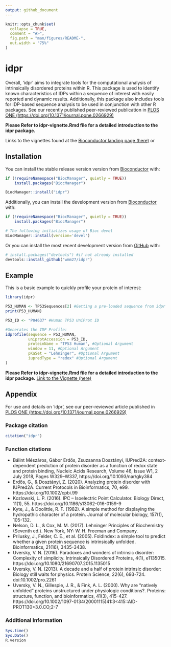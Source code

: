 ```yaml
---
output: github_document
---
```


<!-- README.md is generated from README.Rmd. Please edit that file -->

```r
knitr::opts_chunk$set(
  collapse = TRUE,
  comment = "#>",
  fig.path = "man/figures/README-",
  out.width = "75%"
)
```

# idpr


Overall, ‘idpr’ aims to integrate tools for the computational analysis of 
intrinsically disordered proteins within R. This package is used to identify 
known characteristics of IDPs within a sequence of interest with easily 
reported and dynamic results. Additionally, this package also includes tools
for IDP-based sequence analysis to be used in conjunction with other R 
packages. See our recently published peer-reviewed publication in 
[PLOS ONE (https://doi.org/10.1371/journal.pone.0266929)](https://doi.org/10.1371/journal.pone.0266929) 



**Please Refer to idpr-vignette.Rmd file for a detailed introduction to the**
**idpr package.**

Links to the vignettes found at the 
[Bioconductor landing page (here)](https://doi.org/doi:10.18129/B9.bioc.idpr) 
or 

## Installation

You can install the stable release version version from 
[Bioconductor](https://doi.org/doi:10.18129/B9.bioc.idpr) with:

 
```r
if (!requireNamespace("BiocManager", quietly = TRUE))
    install.packages("BiocManager")

BiocManager::install("idpr")
```

Additionally, you can install the development version from 
[Bioconductor](https://bioconductor.org/packages/devel/bioc/html/idpr.html) 
with:
``` r
if (!requireNamespace("BiocManager", quietly = TRUE))
    install.packages("BiocManager")

# The following initializes usage of Bioc devel
BiocManager::install(version='devel')
```

Or you can install the most recent development version from 
[GitHub](https://github.com/wmm27/idpr) with:

``` r
# install.packages("devtools") #if not already installed
devtools::install_github("wmm27/idpr")
```


## Example
This is a basic example to quickly profile your protein of interest:

```r
library(idpr)

P53_HUMAN <- TP53Sequences[2] #Getting a pre-loaded sequence from idpr
print(P53_HUMAN)

P53_ID <- "P04637" #Human TP53 UniProt ID

#Generates the IDP Profile:
idprofile(sequence = P53_HUMAN, 
          uniprotAccession = P53_ID, 
          proteinName = "TP53 Human", #Optional Argument
          window = 11, #Optional Argument
          pKaSet = "Lehninger", #Optional Argument
          iupredType = "redox" #Optional Argument
)
```



**Please Refer to idpr-vignette.Rmd file for a detailed introduction to the**
**idpr package.**
[Link to the Vignette (here)](https://bioconductor.org/packages/release/bioc/vignettes/idpr/inst/doc/idpr-vignette.html)


## Appendix

For use and details on 'idpr', see our peer-reviewed article published in 
[PLOS ONE (https://doi.org/10.1371/journal.pone.0266929)](https://doi.org/10.1371/journal.pone.0266929) 

### Package citation
```r
citation("idpr")
```

### Function citations

* Bálint Mészáros, Gábor Erdős, Zsuzsanna Dosztányi, IUPred2A: context-dependent prediction of protein disorder as a function of redox state and protein binding, Nucleic Acids Research, Volume 46, Issue W1, 2 July 2018, Pages W329–W337, https://doi.org/10.1093/nar/gky384
* Erdős, G., & Dosztányi, Z. (2020). Analyzing protein disorder with IUPred2A. Current Protocols in Bioinformatics, 70, e99. https://doi.org/10.1002/cpbi.99
* Kozlowski, L. P. (2016). IPC – Isoelectric Point Calculator. Biology Direct, 11(1), 55. https://doi.org/10.1186/s13062-016-0159-9
* Kyte, J., & Doolittle, R. F. (1982). A simple method for displaying the hydropathic character of a protein. Journal of molecular biology, 157(1), 105-132.
* Nelson, D. L., & Cox, M. M. (2017). Lehninger Principles of Biochemistry (Seventh ed.). New York, NY: W. H. Freeman and Company.
* Prilusky, J., Felder, C. E., et al. (2005). FoldIndex: a simple tool to predict whether a given protein sequence is intrinsically unfolded. Bioinformatics, 21(16), 3435-3438.
* Uversky, V. N. (2016). Paradoxes and wonders of intrinsic disorder: Complexity of simplicity. Intrinsically Disordered Proteins, 4(1), e1135015. https://doi.org/10.1080/21690707.2015.1135015
* Uversky, V. N. (2013). A decade and a half of protein intrinsic disorder: Biology still waits for physics. Protein Science, 22(6), 693-724. doi:10.1002/pro.2261
* Uversky, V. N., Gillespie, J. R., & Fink, A. L. (2000). Why are “natively unfolded” proteins unstructured under physiologic conditions?. Proteins: structure, function, and bioinformatics, 41(3), 415-427. https://doi.org/10.1002/1097-0134(20001115)41:3<415::AID-PROT130>3.0.CO;2-7


### Additional Information
```r
Sys.time()
Sys.Date()
R.version
```